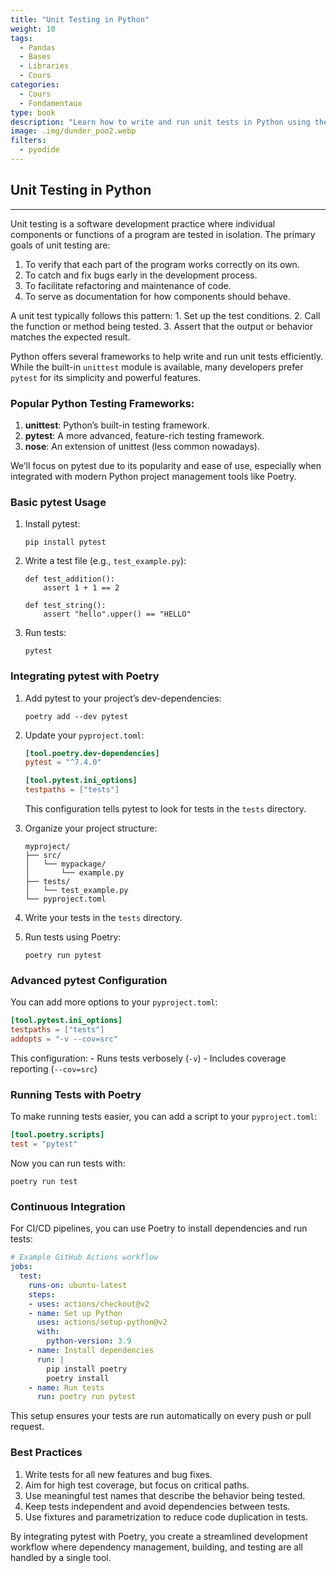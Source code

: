 ```yaml
---
title: "Unit Testing in Python"
weight: 10
tags:
  - Pandas
  - Bases
  - Libraries
  - Cours
categories:
  - Cours
  - Fondamentaux
type: book
description: "Learn how to write and run unit tests in Python using the pytest framework."
image: .img/dunder_poo2.webp
filters:
  - pyodide
---
```


## Unit Testing in Python

---

Unit testing is a software development practice where individual components or functions of a program are tested in isolation. The primary goals of unit testing are:

1. To verify that each part of the program works correctly on its own.
2. To catch and fix bugs early in the development process.
3. To facilitate refactoring and maintenance of code.
4. To serve as documentation for how components should behave.

A unit test typically follows this pattern:
1. Set up the test conditions.
2. Call the function or method being tested.
3. Assert that the output or behavior matches the expected result.

Python offers several frameworks to help write and run unit tests efficiently. While the built-in `unittest` module is available, many developers prefer `pytest` for its simplicity and powerful features.

### Popular Python Testing Frameworks:

1. **unittest**: Python's built-in testing framework.
2. **pytest**: A more advanced, feature-rich testing framework.
3. **nose**: An extension of unittest (less common nowadays).

We'll focus on pytest due to its popularity and ease of use, especially when integrated with modern Python project management tools like Poetry.

### Basic pytest Usage

1. Install pytest:
   ```
   pip install pytest
   ```

2. Write a test file (e.g., `test_example.py`):

   ```pyodide-python
   def test_addition():
       assert 1 + 1 == 2

   def test_string():
       assert "hello".upper() == "HELLO"
   ```

3. Run tests:
   ```
   pytest
   ```

### Integrating pytest with Poetry

1. Add pytest to your project's dev-dependencies:
   ```
   poetry add --dev pytest
   ```

2. Update your `pyproject.toml`:

   ```toml
   [tool.poetry.dev-dependencies]
   pytest = "^7.4.0"

   [tool.pytest.ini_options]
   testpaths = ["tests"]
   ```

   This configuration tells pytest to look for tests in the `tests` directory.

3. Organize your project structure:

   ```
   myproject/
   ├── src/
   │   └── mypackage/
   │       └── example.py
   ├── tests/
   │   └── test_example.py
   └── pyproject.toml
   ```

4. Write your tests in the `tests` directory.

5. Run tests using Poetry:
   ```
   poetry run pytest
   ```

### Advanced pytest Configuration

You can add more options to your `pyproject.toml`:

```toml
[tool.pytest.ini_options]
testpaths = ["tests"]
addopts = "-v --cov=src"
```

This configuration:
- Runs tests verbosely (`-v`)
- Includes coverage reporting (`--cov=src`)

### Running Tests with Poetry

To make running tests easier, you can add a script to your `pyproject.toml`:

```toml
[tool.poetry.scripts]
test = "pytest"
```

Now you can run tests with:

```
poetry run test
```

### Continuous Integration

For CI/CD pipelines, you can use Poetry to install dependencies and run tests:

```yaml
# Example GitHub Actions workflow
jobs:
  test:
    runs-on: ubuntu-latest
    steps:
    - uses: actions/checkout@v2
    - name: Set up Python
      uses: actions/setup-python@v2
      with:
        python-version: 3.9
    - name: Install dependencies
      run: |
        pip install poetry
        poetry install
    - name: Run tests
      run: poetry run pytest
```

This setup ensures your tests are run automatically on every push or pull request.

### Best Practices

1. Write tests for all new features and bug fixes.
2. Aim for high test coverage, but focus on critical paths.
3. Use meaningful test names that describe the behavior being tested.
4. Keep tests independent and avoid dependencies between tests.
5. Use fixtures and parametrization to reduce code duplication in tests.

By integrating pytest with Poetry, you create a streamlined development workflow where dependency management, building, and testing are all handled by a single tool.